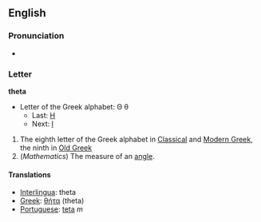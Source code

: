 ==English==
===Pronunciation===
*{{audio|en-us-theta.ogg|Audio (US)}}

===Letter===
'''theta'''
*Letter of the Greek alphabet: &#920; &#952;
**Last: [[eta|&#919;]]
**Next: [[iota|&#921;]]

# The eighth letter of the Greek alphabet in [[en:Classical Greek|Classical]] and [[en:Modern Greek|Modern Greek]], the ninth in [[en:Old Greek|Old Greek]]
# (''Mathematics'') The measure of an [[angle]].

==== Translations ====
*[[Interlingua]]: theta
*[[Greek]]: [[θήτα]] (theta)
*[[Portuguese]]: [[teta]] ''m''